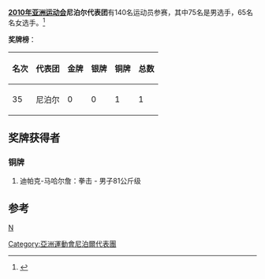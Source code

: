 {{Infobox Country Asian Games
|NOC=NEP
|year=2010
|competitors= 140
|sports=20
|flagbearer=
|gold=
|silver=
|bronze=1
|total=1
|rank=35
}}

'''[[2010年亚洲运动会|2010年亚洲运动会]]尼泊尔代表团'''有140名运动员参赛，其中75名是男选手，65名名女选手。<ref>{{Cite web |url=http://www.gz2010.cn/info/CHN_CHN/ZZ/ZZE130B_@@@@@@@@@@@@@@@@@CHN_NOC=NEP.html |title=第16届亚洲运动会官方网站-尼泊尔参赛项目 |accessdate=2010-11-24 |archive-date=2019-02-14 |archive-url=https://web.archive.org/web/20190214055118/http://www.gz2010.cn/info/CHN_CHN/ZZ/ZZE130B_@@@@@@@@@@@@@@@@@CHN_NOC=NEP.html |dead-url=no }}</ref>

'''奖牌榜'''：
{| class="wikitable"
|-
! 名次 !! 代表团 !! 金牌 !! 银牌 !! 铜牌 !! 总数
|-
| 35 || 尼泊尔 || 0 || 0 || 1 || 1
|}

==奖牌获得者==
===铜牌===
#迪帕克-马哈尔詹：拳击 - 男子81公斤级

==参考==
<references/>

{{2010年亚洲运动会代表团}}

[[分类:2010年亚洲运动会代表团|N]]
[[Category:亞洲運動會尼泊爾代表團|Category:亞洲運動會尼泊爾代表團]]